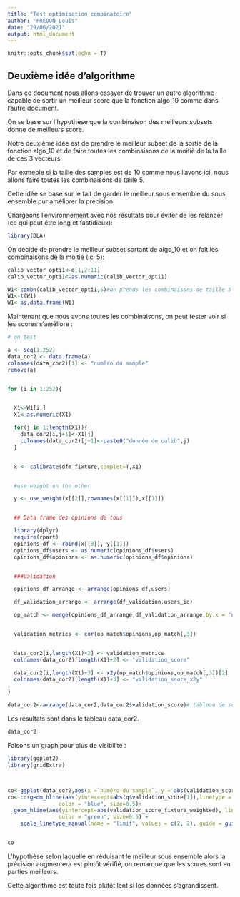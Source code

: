```yaml
---
title: "Test optimisation combinatoire"
author: "FREDON Louis"
date: "29/06/2021"
output: html_document
---
```


```r
knitr::opts_chunk$set(echo = T)
```

## Deuxième idée d'algorithme

Dans ce document nous allons essayer de trouver un autre algorithme capable de sortir un meilleur score que la fonction algo_10 comme dans l'autre document.

On se base sur l'hypothèse que la combinaison des meilleurs subsets donne de meilleurs score.

Notre deuxième idée est de prendre le meilleur subset de la sortie de la fonction algo_10 et de faire toutes les combinaisons de la moitiè de la taille de ces 3 vecteurs.

Par exmeple si la taille des samples est de 10 comme nous l'avons ici, nous allons faire toutes les combinaisons de taille 5.

Cette idée se base sur le fait de garder le meilleur sous ensemble du sous ensemble pur améliorer la précision.


Chargeons l'environnement avec nos résultats pour éviter de les relancer (ce qui peut être long et fastidieux):

```r
library(DLA)


```



On décide de prendre le meilleur subset sortant de algo_10 et on fait les combinaisons de la moitié (ici 5):

```r


calib_vector_opti1<-q[1,2:11]
calib_vector_opti1<-as.numeric(calib_vector_opti1)

W1<-combn(calib_vector_opti1,5)#on prends les combinaisons de taille 5
W1<-t(W1)
W1<-as.data.frame(W1)

```

Maintenant que nous avons toutes les combinaisons, on peut tester voir si les scores s'améliore :

```r
# on test

a <- seq(1,252)
data_cor2 <- data.frame(a)
colnames(data_cor2)[1] <- "numéro du sample"
remove(a)


for (i in 1:252){


  X1<-W1[i,]
  X1<-as.numeric(X1)

  for(j in 1:length(X1)){
    data_cor2[i,j+1]<-X1[j]
    colnames(data_cor2)[j+1]<-paste0("donnée de calib",j)
  }


  x <- calibrate(dfm_fixture,complet=T,X1)


  #use weight on the other

  y <- use_weight(x[[2]],rownames(x[[1]]),x[[1]])


  ## Data frame des opinions de tous

  library(dplyr)
  require(rpart)
  opinions_df <- rbind(x[[3]], y[[1]])
  opinions_df$users <- as.numeric(opinions_df$users)
  opinions_df$opinions <- as.numeric(opinions_df$opinions)


  ###Validation

  opinions_df_arrange <- arrange(opinions_df,users)

  df_validation_arrange <- arrange(df_validation,users_id)

  op_match <- merge(opinions_df_arrange,df_validation_arrange,by.x = "users",by.y = "users_id")


  validation_metrics <- cor(op_match$opinions,op_match[,3])


  data_cor2[i,length(X1)+2] <- validation_metrics
  colnames(data_cor2)[length(X1)+2] <- "validation_score"

  data_cor2[i,length(X1)+3] <- x2y(op_match$opinions,op_match[,3])[2]
  colnames(data_cor2)[length(X1)+3] <- "validation_score_x2y"

}

data_cor2<-arrange(data_cor2,data_cor2$validation_score)# tableau de score de l'idée 2
```

Les résultats sont dans le tableau data_cor2.

```r
data_cor2
```


Faisons un graph pour plus de visibilité :

```r
library(ggplot2)
library(gridExtra)



co<-ggplot(data_cor2,aes(x =`numéro du sample`, y = abs(validation_score))) +geom_line()+geom_point()
co<-co+geom_hline(aes(yintercept=abs(q$validation_score[1]),linetype = "algo_10 score"), 
                color = "blue", size=0.5)+
  geom_hline(aes(yintercept=abs(validation_score_fixture_weighted), linetype = "best score"), 
                color = "green", size=0.5) +
    scale_linetype_manual(name = "limit", values = c(2, 2), guide = guide_legend(override.aes = list(color = c("blue", "green"))))


co

```



L'hypothèse selon laquelle en réduisant le meilleur sous ensemble alors la précision augmentera est plutôt vérifié, on remarque que les scores sont en parties meilleurs.

Cette algorithme est toute fois plutôt lent si les données s'agrandissent.

